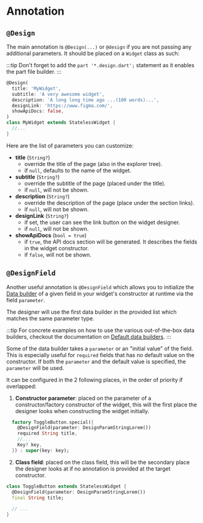 # Annotation

## `@Design`

The main annotation is `@Design(...)` or `@design` if you are not passing
any additional parameters. It should be placed on a `Widget` class as such:

:::tip
Don't forget to add the `part '*.design.dart';` statement as it enables the part
file builder.
:::

```dart
@Design(
  title: 'MyWidget',
  subtitle: 'A very awesome widget',
  description: 'A long long time ago ...(100 words)...',
  designLink: 'https://www.figma.com/',
  showApiDocs: false,
)
class MyWidget extends StatelessWidget {
  //...
}
```

Here are the list of parameters you can customize:

- **title** (`String?`)
  - override the title of the page (also in the explorer tree).
  - if `null`, defaults to the name of the widget.
- **subtitle** (`String?`)
  - override the subtitle of the page (placed under the title). 
  - if `null`, will not be shown.
- **description** (`String?`)
  - override the description of the page (place under the section links).
  - if `null`, will not be shown. 
- **designLink** (`String?`)
  - if set, the user can see the link button on the widget designer.
  - if `null`, will not be shown. 
- **showApiDocs** (`bool = true`)
  - if `true`, the API docs section will be generated. It describes the fields in the widget constructor.
  - if `false`, will not be shown.


## `@DesignField`

Another useful annotation is `@DesignField` which allows you to initialize the [Data builder](/docs/designer/data_builder) of a given field 
in your widget's constructor at runtime via the field `parameter`.

The designer will use the first data builder in the provided list which matches the same parameter type.

:::tip
For concrete examples on how to use the various out-of-the-box data builders, checkout the documentation on [Default data builders](/docs/designer/data_builder#default-data-builders).
:::

Some of the data builder takes a `parameter` or an "initial value" of the field. This is especially useful for `required` fields that has no default value on the constructor. If both
the `parameter` and the default value is specified, the `parameter` will be used.


It can be configured in the 2 following places, in the order of priority if overlapped:

1. **Constructor parameter**: placed on the parameter of a constructor/factory constructor of the widget, this will the first place the designer looks when 
constructing the widget initially.

```dart
  factory ToggleButton.special({
    @DesignField(parameter: DesignParamStringLorem())
    required String title,
    //...
    Key? key,
  }) : super(key: key);

```

2. **Class field**: placed on the class field, this will be the secondary place the designer looks at if no annotation is provided at the target constructor.

```dart
class ToggleButton extends StatelessWidget {
  @DesignField(parameter: DesignParamStringLorem())
  final String title;
  
  // ...
}
```
